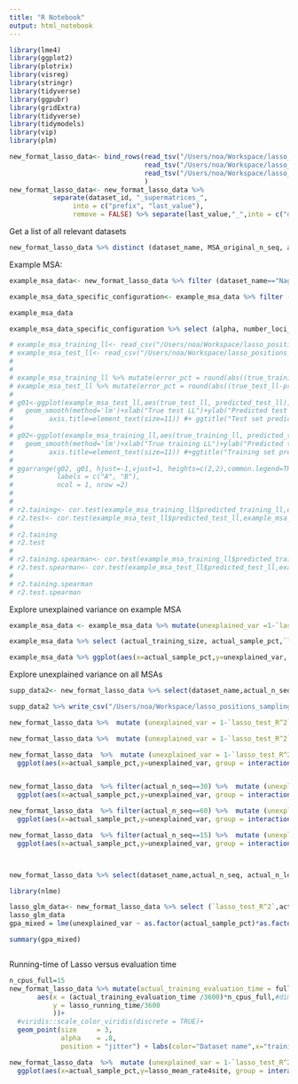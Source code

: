 ```yaml
---
title: "R Notebook"
output: html_notebook
---
```



```r
library(lme4)
library(ggplot2)
library(plotrix)
library(visreg)
library(stringr)
library(tidyverse)
library(ggpubr)
library(gridExtra)
library(tidyverse)
library(tidymodels)
library(vip) 
library(plm)
```


```r
new_format_lasso_data<- bind_rows(read_tsv("/Users/noa/Workspace/lasso_positions_sampling_results/f_lasso60.tsv"),
                                  read_tsv("/Users/noa/Workspace/lasso_positions_sampling_results/f_lasso30.tsv"),
                                  read_tsv("/Users/noa/Workspace/lasso_positions_sampling_results/f_lasso15.tsv")
                                  )
new_format_lasso_data<- new_format_lasso_data %>% 
           separate(dataset_id, "_supermatrices_",
                into = c("prefix", "last_value"), 
                remove = FALSE) %>% separate(last_value,"_",into = c("dataset_name", "suffix")) %>%  select(-c("prefix","suffix"))
```

Get a list of all relevant datasets
```r
new_format_lasso_data %>% distinct (dataset_name, MSA_original_n_seq, actual_n_seq)
```




Example MSA:

```r
example_msa_data<- new_format_lasso_data %>% filter (dataset_name=="NagyA1", actual_n_seq==30, actual_n_loci == 80000)

example_msa_data_specific_configuration<- example_msa_data %>% filter (actual_sample_pct==0.05, actual_training_size==2000)

example_msa_data

example_msa_data_specific_configuration %>% select (alpha, number_loci_chosen, `lasso_test_R^2`, lasso_test_spearmanr )

# example_msa_training_ll<- read_csv("/Users/noa/Workspace/lasso_positions_sampling_results/training_sitelh_df_prediction_Shen.csv")
# example_msa_test_ll<- read_csv("/Users/noa/Workspace/lasso_positions_sampling_results/test_sitelh_df_prediction_Shen.csv")
# 
# 
# example_msa_training_ll %>% mutate(error_pct = round(abs((true_training_ll-predicted_training_ll)/true_training_ll)*100,3)) %>% head(5)
# example_msa_test_ll %>% mutate(error_pct = round(abs((true_test_ll-predicted_test_ll)/true_test_ll)*100,3)) %>% head(5)
# 
# g01<-ggplot(example_msa_test_ll,aes(true_test_ll, predicted_test_ll)) +theme_classic()+
#   geom_smooth(method='lm')+xlab("True test LL")+ylab("Predicted test LL ")+geom_point()+ labs(title="")+theme(plot.title = element_text(hjust = 0.5))+ theme(plot.title = element_text(hjust = 0.5))+theme(axis.text=element_text(size=11),
#         axis.title=element_text(size=11)) #+ ggtitle("Test set predicted log-likelihood vs. true log-likelihood")
# 
# g02<-ggplot(example_msa_training_ll,aes(true_training_ll, predicted_training_ll)) +theme_classic()+
#   geom_smooth(method='lm')+xlab("True training LL")+ylab("Predicted training LL ")+geom_point()+ labs(title="")+theme(plot.title = element_text(hjust = 0.5))+ theme(plot.title = element_text(hjust = 0.5))+theme(axis.text=element_text(size=11),
#         axis.title=element_text(size=11)) #+ggtitle("Training set predicted log-likelihood vs. true log-likelihood")
# 
# ggarrange(g02, g01, hjust=-1,vjust=1, heights=c(2,2),common.legend=TRUE,
#           labels = c("A", "B"),
#           ncol = 1, nrow =2)
# 
# 
# r2.taining<- cor.test(example_msa_training_ll$predicted_training_ll,example_msa_training_ll$true_training_ll )
# r2.test<- cor.test(example_msa_test_ll$predicted_test_ll,example_msa_test_ll$true_test_ll )
# 
# r2.taining
# r2.test
# 
# r2.taining.spearman<- cor.test(example_msa_training_ll$predicted_training_ll,example_msa_training_ll$true_training_ll, method = "spearman" )
# r2.test.spearman<- cor.test(example_msa_test_ll$predicted_test_ll,example_msa_test_ll$true_test_ll, method = "spearman" )
# 
# r2.taining.spearman
# r2.test.spearman
```

Explore unexplained variance on example MSA
```r
example_msa_data <- example_msa_data %>% mutate(unexplained_var =1-`lasso_test_R^2`)

example_msa_data %>% select (actual_training_size, actual_sample_pct,`lasso_test_R^2`, unexplained_var)

example_msa_data %>% ggplot(aes(x=actual_sample_pct,y=unexplained_var, group = as.factor(actual_training_size), colour = as.factor(actual_training_size)))  + geom_point(size =3)+ geom_line()+ scale_x_continuous(breaks = c(0.01,0.025,0.05,0.1) ,labels = scales::percent) +labs(color="Training size",x="Sample percentage",y="Unexplained variance (%)", title="Percentage of unexplained variance on test set")  + scale_y_continuous(labels = scales::percent)+theme_classic() #+coord_cartesian(ylim = c(NA, 0.11))

```

Explore unexplained variance on all MSAs

```r
supp_data2<- new_format_lasso_data %>% select(dataset_name,actual_n_seq, actual_n_loci,actual_training_size, actual_sample_pct, number_loci_chosen ,`lasso_test_R^2`) %>% arrange(dataset_name)

supp_data2 %>% write_csv("/Users/noa/Workspace/lasso_positions_sampling_results/supp2.csv")

new_format_lasso_data %>%  mutate (unexplained_var = 1-`lasso_test_R^2`) %>% group_by(actual_training_size, actual_sample_pct, actual_n_loci, actual_n_seq) %>%summarize(median_r_2 = median(`lasso_test_R^2`),std_r_2 = sd(`lasso_test_R^2`)) %>% arrange(actual_n_seq,, actual_n_loci,actual_sample_pct,actual_training_size)

new_format_lasso_data %>%  mutate (unexplained_var = 1-`lasso_test_R^2`) %>% group_by(actual_training_size, actual_sample_pct, actual_n_loci, actual_n_seq) %>%summarize(median_r_2 = median(`lasso_test_R^2`),std_r_2 = sd(`lasso_test_R^2`)) %>% arrange(actual_n_seq,, actual_n_loci,actual_sample_pct,actual_training_size)

new_format_lasso_data  %>%  mutate (unexplained_var = 1-`lasso_test_R^2`) %>%
  ggplot(aes(x=actual_sample_pct,y=unexplained_var, group = interaction(actual_training_size,dataset_name), color = as.factor(actual_training_size)))+ geom_line() + geom_point(size=1.5, aes(shape = dataset_name)) + scale_x_continuous(labels = scales::percent,breaks = c(0.01,0.025,0.05,0.1)) +labs(color="Training size",linetype = "Dataset name" ,x="Sample percentage",y="Unexplained variance (%)", title="Percentage of unexplained variance on test sets") + scale_y_continuous(labels = scales::percent, expand = c(0,0))+ theme_classic()+facet_grid(cols = vars(actual_n_loci), rows= vars(actual_n_seq)) + theme(axis.text.x = element_text(angle = 60, vjust = 0.9, hjust=1))


new_format_lasso_data  %>% filter(actual_n_seq==30) %>%  mutate (unexplained_var = 1-`lasso_test_R^2`) %>%
  ggplot(aes(x=actual_sample_pct,y=unexplained_var, group = interaction(actual_training_size,dataset_name), color = as.factor(actual_training_size)))+ geom_line() + geom_point(size=2,aes(shape = dataset_name)) + scale_x_continuous(labels = scales::percent,breaks = c(0.01,0.025,0.05,0.1)) +labs(color="Training size" ,x="Sample percentage",y="Unexplained variance (%) 30 taxa", title="Percentage of unexplained variance on test sets- 30 taxa") + scale_y_continuous(labels = scales::percent, expand = c(0,0))+ theme_classic()+facet_grid(cols = vars(actual_n_loci), rows= vars(actual_n_seq)) + theme(axis.text.x = element_text(angle = 60, vjust = 0.9, hjust=1))

new_format_lasso_data  %>% filter(actual_n_seq==60) %>%  mutate (unexplained_var = 1-`lasso_test_R^2`) %>%
  ggplot(aes(x=actual_sample_pct,y=unexplained_var, group = interaction(actual_training_size,dataset_name), color = as.factor(actual_training_size)))+ geom_line() + geom_point(size=2,aes(shape = dataset_name)) + scale_x_continuous(labels = scales::percent,breaks = c(0.01,0.025,0.05,0.1)) +labs(color="Training size" ,x="Sample percentage",y="Unexplained variance (%)", title="Percentage of unexplained variance on test sets- 60 taxa") + scale_y_continuous(labels = scales::percent, expand = c(0,0))+ theme_classic()+facet_grid(cols = vars(actual_n_loci), rows= vars(actual_n_seq)) + theme(axis.text.x = element_text(angle = 60, vjust = 0.9, hjust=1))

new_format_lasso_data  %>% filter(actual_n_seq==15) %>%  mutate (unexplained_var = 1-`lasso_test_R^2`) %>%
  ggplot(aes(x=actual_sample_pct,y=unexplained_var, group = interaction(actual_training_size,dataset_name), color = as.factor(actual_training_size)))+ geom_line() + geom_point(size=2,aes(shape = dataset_name)) + scale_x_continuous(labels = scales::percent,breaks = c(0.01,0.025,0.05,0.1)) +labs(color="Training size" ,x="Sample percentage",y="Unexplained variance (%) ", title="Percentage of unexplained variance on test sets- 15 taxa") + scale_y_continuous(labels = scales::percent, expand = c(0,0))+ theme_classic()+facet_grid(cols = vars(actual_n_loci), rows= vars(actual_n_seq)) + theme(axis.text.x = element_text(angle = 60, vjust = 0.9, hjust=1))




```


```r
new_format_lasso_data %>% select(dataset_name,actual_n_seq, actual_n_loci,actual_training_size, actual_sample_pct ,`lasso_test_R^2`) %>% filter (actual_n_seq==30, actual_n_loci==80000, actual_training_size>1000,actual_sample_pct>=0.05) %>% arrange(dataset_name,actual_training_size,actual_sample_pct)
```



```r
library(nlme)

lasso_glm_data<- new_format_lasso_data %>% select (`lasso_test_R^2`,actual_n_seq,actual_n_loci,actual_training_size,dataset_name,actual_sample_pct) %>% filter(actual_training_size>1000, actual_n_loci == 80000,actual_sample_pct>=0.05) %>% mutate(actual_n_loci = actual_n_loci/1000,actual_training_size= actual_training_size/1000, unexplained_var = 1-`lasso_test_R^2`)
lasso_glm_data
gpa_mixed = lme(unexplained_var ~ as.factor(actual_sample_pct)*as.factor(actual_n_seq)*as.factor(actual_training_size)*as.factor(actual_n_seq)*as.factor(actual_training_size), random = ~ 1 | dataset_name, data = lasso_glm_data)

summary(gpa_mixed)



```



Running-time of Lasso versus evaluation time

```r

n_cpus_full=15
new_format_lasso_data %>% mutate(actual_training_evaluation_time = full_size_training_evaluation_time*(actual_training_size/max(actual_training_size))) %>% distinct (dataset_name,actual_n_loci, actual_training_size,actual_training_evaluation_time, lasso_running_time,full_training_random_trees_generation_time) %>% ggplot(
       aes(x = (actual_training_evaluation_time /3600)*n_cpus_full,#dims,#full_training_random_trees_generation_time, 
           y = lasso_running_time/3600
           ))+
  #viridis::scale_color_viridis(discrete = TRUE)+
  geom_point(size     = 3,
             alpha    = .8, 
             position = "jitter") + labs(color="Dataset name",x="training generation time (15 cpus)",y="Lasso running-time (1 cpu)") +theme_classic()

```

```r
new_format_lasso_data  %>%  mutate (unexplained_var = 1-`lasso_test_R^2`) %>% 
  ggplot(aes(x=actual_sample_pct,y=lasso_mean_rate4site, group = interaction(actual_training_size,dataset_name), color = as.factor(actual_training_size)))+ geom_line() + geom_point(size=1.5, aes(shape = dataset_name)) + scale_x_continuous(labels = scales::percent,breaks = c(0.01,0.025,0.05,0.1)) +labs(color="Training size",linetype = "Dataset name" ,x="Sample percentage",y="Mean rate4site", title="Mean Lasso rate4site") + theme_classic()+facet_grid(cols = vars(actual_n_loci), rows= vars(actual_n_seq)) + theme(axis.text.x = element_text(angle = 60, vjust = 0.9, hjust=1))


```

```r

```


